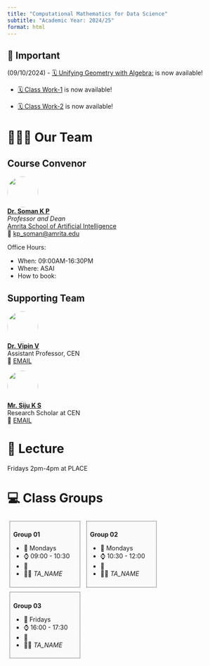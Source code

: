 ```yaml
---
title: "Computational Mathematics for Data Science"
subtitle: "Academic Year: 2024/25"
format: html
---
```


::: {.callout-important collapse=false}
## 📢 Important

(09/10/2024)
- [🗓️ Unifying Geometry with Algebra:](/2024/weeks/week01/algebra_geometry.qmd) is now available!

- [🗓️ Class Work-1](/2024/weeks/week01/class_work1.qmd) is now available!

- [🗓️ Class Work-2](/2024/weeks/week02/eigen_value_vector.qmd) is now available!

:::


# 🧑🏻‍🏫 Our Team

::: {.panel-tabset}
## Course Convenor


![](/figures/people/soman_sir.jpg){fig-align="left" fig-alt="Photo of Dr. MY NAME" style="object-fit: cover;width:5em;height:5em;border-radius: 50%;"}  
**[Dr. Soman K P](#)** <br/>
_Professor and Dean_ <br/>
[Amrita School of Artificial Intelligence](#)</a><br/>
📧 [kp_soman@amrita.edu](mailto:)

Office Hours: 

- When: 09:00AM-16:30PM
- Where: ASAI
- How to book:

## Supporting Team

![](/figures/people/vipin.jpg){fig-align="left" fig-alt="Photo of TA_NAME" style="object-fit: cover;width:5em;height:5em;border-radius: 50%;"}  
**[Dr. Vipin V](#)** <br/>
Assistant Professor, CEN <br> 
📧 [EMAIL](mailto:)

![](/figures/people/Swamy.jpg){fig-align="left" fig-alt="Photo of TA_NAME" style="object-fit: cover;width:5em;height:5em;border-radius: 50%;"}  
**[Mr. Siju K S](#)** <br/>
Research Scholar at CEN <br> 
📧 [EMAIL](mailto:)




:::

# 📍 Lecture

Fridays 2pm-4pm at PLACE

# 💻 Class Groups

::: {style="display:inline-block;width: 28.5%;border-style: dotted;border-width: 1px;border-color: &quot;#fefefe&quot;; margin:1%;padding:1.5%;background-color:#fafafa"}
**Group 01**

- 📆 Mondays
- ⌚ 09:00 - 10:30
- 📍 
- 🧑‍🏫 _TA_NAME_
:::

::: {style="display:inline-block;width: 28.5%;border-style: dotted;border-width: 1px;border-color: &quot;#fefefe&quot;; margin:1%;padding:1.5%;background-color:#fafafa"}
**Group 02**

            
- 📆 Mondays
- ⌚ 10:30 - 12:00
- 📍 
- 🧑‍🏫 _TA_NAME_
            
:::

::: {style="display:inline-block;width: 28.5%;border-style: dotted;border-width: 1px;border-color: &quot;#fefefe&quot;; margin:1%;padding:1.5%;background-color:#fafafa"}
**Group 03**

- 📆 Fridays
- ⌚ 16:00 - 17:30
- 📍 
- 🧑‍🏫 _TA_NAME_
:::
